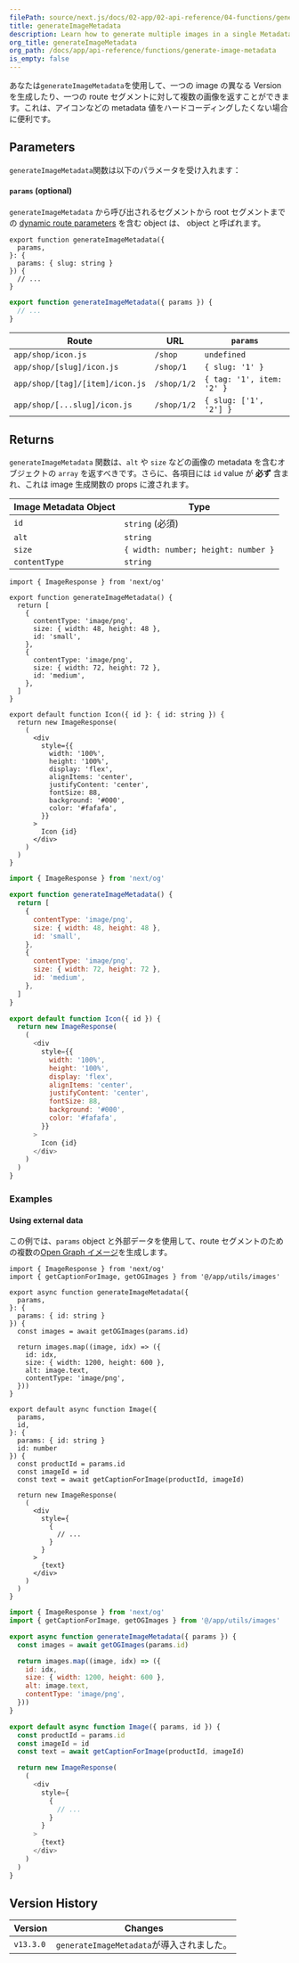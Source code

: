 ```yaml
---
filePath: source/next.js/docs/02-app/02-api-reference/04-functions/generate-image-metadata.mdx
title: generateImageMetadata
description: Learn how to generate multiple images in a single Metadata API special file.
org_title: generateImageMetadata
org_path: /docs/app/api-reference/functions/generate-image-metadata
is_empty: false
---
```


あなたは`generateImageMetadata`を使用して、一つの image の異なる Version を生成したり、一つの route セグメントに対して複数の画像を返すことができます。これは、アイコンなどの metadata 値をハードコーディングしたくない場合に便利です。

## Parameters

`generateImageMetadata`関数は以下のパラメータを受け入れます：

#### `params` (optional)

`generateImageMetadata` から呼び出されるセグメントから root セグメントまでの [dynamic route parameters](/ja/javascript/next.js/v14/02-app/01-building-your-application/01-routing/09-dynamic-routes) を含む object は、 object と呼ばれます。

```tsx:icon.tsx
export function generateImageMetadata({
  params,
}: {
  params: { slug: string }
}) {
  // ...
}
```

```jsx:icon.js
export function generateImageMetadata({ params }) {
  // ...
}
```

| Route                           | URL         | `params`                  |
| ------------------------------- | ----------- | ------------------------- |
| `app/shop/icon.js`              | `/shop`     | `undefined`               |
| `app/shop/[slug]/icon.js`       | `/shop/1`   | `{ slug: '1' }`           |
| `app/shop/[tag]/[item]/icon.js` | `/shop/1/2` | `{ tag: '1', item: '2' }` |
| `app/shop/[...slug]/icon.js`    | `/shop/1/2` | `{ slug: ['1', '2'] }`    |

## Returns

`generateImageMetadata` 関数は、`alt` や `size` などの画像の metadata を含むオブジェクトの `array` を返すべきです。さらに、各項目には `id` value が **必ず** 含まれ、これは image 生成関数の props に渡されます。

| Image Metadata Object | Type                                |
| --------------------- | ----------------------------------- |
| `id`                  | `string` (必須)                     |
| `alt`                 | `string`                            |
| `size`                | `{ width: number; height: number }` |
| `contentType`         | `string`                            |

```tsx:icon.tsx
import { ImageResponse } from 'next/og'

export function generateImageMetadata() {
  return [
    {
      contentType: 'image/png',
      size: { width: 48, height: 48 },
      id: 'small',
    },
    {
      contentType: 'image/png',
      size: { width: 72, height: 72 },
      id: 'medium',
    },
  ]
}

export default function Icon({ id }: { id: string }) {
  return new ImageResponse(
    (
      <div
        style={{
          width: '100%',
          height: '100%',
          display: 'flex',
          alignItems: 'center',
          justifyContent: 'center',
          fontSize: 88,
          background: '#000',
          color: '#fafafa',
        }}
      >
        Icon {id}
      </div>
    )
  )
}
```

```jsx:icon.js
import { ImageResponse } from 'next/og'

export function generateImageMetadata() {
  return [
    {
      contentType: 'image/png',
      size: { width: 48, height: 48 },
      id: 'small',
    },
    {
      contentType: 'image/png',
      size: { width: 72, height: 72 },
      id: 'medium',
    },
  ]
}

export default function Icon({ id }) {
  return new ImageResponse(
    (
      <div
        style={{
          width: '100%',
          height: '100%',
          display: 'flex',
          alignItems: 'center',
          justifyContent: 'center',
          fontSize: 88,
          background: '#000',
          color: '#fafafa',
        }}
      >
        Icon {id}
      </div>
    )
  )
}
```

### Examples

#### Using external data

この例では、`params` object と外部データを使用して、route セグメントのための複数の[Open Graph イメージ](/ja/javascript/next.js/v14/02-app/02-api-reference/02-file-conventions/01-metadata/opengraph-image)を生成します。

```tsx:app/products/[id]/opengraph-image.tsx
import { ImageResponse } from 'next/og'
import { getCaptionForImage, getOGImages } from '@/app/utils/images'

export async function generateImageMetadata({
  params,
}: {
  params: { id: string }
}) {
  const images = await getOGImages(params.id)

  return images.map((image, idx) => ({
    id: idx,
    size: { width: 1200, height: 600 },
    alt: image.text,
    contentType: 'image/png',
  }))
}

export default async function Image({
  params,
  id,
}: {
  params: { id: string }
  id: number
}) {
  const productId = params.id
  const imageId = id
  const text = await getCaptionForImage(productId, imageId)

  return new ImageResponse(
    (
      <div
        style={
          {
            // ...
          }
        }
      >
        {text}
      </div>
    )
  )
}
```

```jsx:app/products/[id]/opengraph-image.js
import { ImageResponse } from 'next/og'
import { getCaptionForImage, getOGImages } from '@/app/utils/images'

export async function generateImageMetadata({ params }) {
  const images = await getOGImages(params.id)

  return images.map((image, idx) => ({
    id: idx,
    size: { width: 1200, height: 600 },
    alt: image.text,
    contentType: 'image/png',
  }))
}

export default async function Image({ params, id }) {
  const productId = params.id
  const imageId = id
  const text = await getCaptionForImage(productId, imageId)

  return new ImageResponse(
    (
      <div
        style={
          {
            // ...
          }
        }
      >
        {text}
      </div>
    )
  )
}
```

## Version History

| Version   | Changes                                   |
| --------- | ----------------------------------------- |
| `v13.3.0` | `generateImageMetadata`が導入されました。 |

